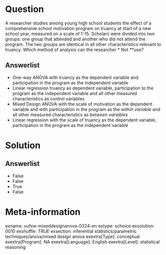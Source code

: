 Question
========
A researcher studies among young high school students the effect of a comprehensive school motivation program on truancy at start of a new school year, measured on a scale of 1-15. Scholars were divided into two groups: one group that attended and another who did not attend the program. The two groups are identical in all other characteristics relevant to truancy.  Which method of analysis can the researcher
* Not **use?

Answerlist
----------
* One-way ANOVA with truancy as the dependent variable and participation in the program as the independent variable
* Linear regression truancy as dependent variable, participation to the program as the independent variable and all other measured characteristics as control variables
* Mixed Design ANOVA with the scale of motivation as the dependent variable and with participation in the program as the *within variable* and all other measured characteristics as *between variables*
* Linear regression with the scale of truancy as the dependent variable, participation in the program as the independent variable

Solution
========

Answerlist
----------
* False
* False
* True
* False

Meta-information
================
exname: vufsw-mixeddesignanova-0324-en
extype: schoice
exsolution: 0010
exshuffle: TRUE
exsection: inferential statistics/parametric techniques/anova/mixed design anova
exextra[Type]: conceptual
exextra[Program]: NA
exextra[Language]: English
exextra[Level]: statistical reasoning

